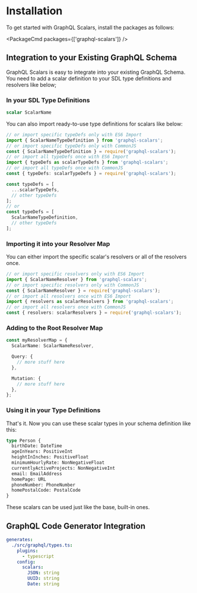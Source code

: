 
# Installation

To get started with GraphQL Scalars, install the packages as follows:

<PackageCmd packages={['graphql-scalars']} />

## Integration to your Existing GraphQL Schema

GraphQL Scalars is easy to integrate into your existing GraphQL Schema. You need to add a scalar definition to your SDL type definitions and resolvers like below;

### In your SDL Type Definitions

```graphql filename="schema.graphql"
scalar ScalarName
```

You can also import ready-to-use type definitions for scalars like below:

```ts
// or import specific typeDefs only with ES6 Import
import { ScalarNameTypeDefinition } from 'graphql-scalars';
// or import specific typeDefs only with CommonJS
const { ScalarNameTypeDefinition } = require('graphql-scalars');
// or import all typeDefs once with ES6 Import
import { typeDefs as scalarTypeDefs } from 'graphql-scalars';
// or import all typeDefs once with CommonJS
const { typeDefs: scalarTypeDefs } = require('graphql-scalars');

const typeDefs = [
  ...scalarTypeDefs,
  // other typeDefs
];
// or
const typeDefs = [
  ScalarNameTypeDefinition,
  // other typeDefs
];
```

### Importing it into your Resolver Map

You can either import the specific scalar's resolvers or all of the resolvers once.

```ts
// or import specific resolvers only with ES6 Import
import { ScalarNameResolver } from 'graphql-scalars';
// or import specific resolvers only with CommonJS
const { ScalarNameResolver } = require('graphql-scalars');
// or import all resolvers once with ES6 Import
import { resolvers as scalarResolvers } from 'graphql-scalars';
// or import all resolvers once with CommonJS
const { resolvers: scalarResolvers } = require('graphql-scalars');
```

### Adding to the Root Resolver Map

```ts
const myResolverMap = {
  ScalarName: ScalarNameResolver,

  Query: {
    // more stuff here
  },

  Mutation: {
    // more stuff here
  },
};
```

### Using it in your Type Definitions

That's it. Now you can use these scalar types in your schema definition like this:

```graphql filename="schema.graphql"
type Person {
  birthDate: DateTime
  ageInYears: PositiveInt
  heightInInches: PositiveFloat
  minimumHourlyRate: NonNegativeFloat
  currentlyActiveProjects: NonNegativeInt
  email: EmailAddress
  homePage: URL
  phoneNumber: PhoneNumber
  homePostalCode: PostalCode
}
```

These scalars can be used just like the base, built-in ones.

## GraphQL Code Generator Integration

```yaml filename="config.yml"
generates:
  ./src/graphql/types.ts:
    plugins:
      - typescript
    config:
      scalars:
        JSON: string
        UUID: string
        Date: string
```
